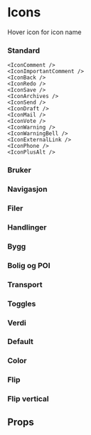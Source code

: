 

<Meta title="Icons/All" component={IconEye} />

# Icons
Hover icon for icon name

<ThemeProvider theme={theme}>

  ### Standard
  <SbIconGrid>
    <IconCheck />
    <IconClose />
    <IconPlus />
    <IconMinus />
    <IconGrid />
    <IconHelp />
    <IconCloseAlt />
    <IconSearch />
    <IconMenu />
    <IconInbox />
    <IconSettings />
    <IconHistory />
    <IconRefresh />
    <IconBookmarkFilled />
    
    <IconComment />
    <IconImportantComment />
    <IconBack />
    <IconRedo />
    <IconSave />
    <IconArchives />
    <IconSend />
    <IconDraft />
    <IconMail />
    <IconVote />
    <IconWarning />
    <IconWarningBell />
    <IconExternalLink />
    <IconPhone />
    <IconPlusAlt />
  </SbIconGrid>

  ### Bruker
  <SbIconGrid>
    <IconUser />
    <IconLock />
    <IconBoard />
    <IconHumans />
    <IconFamily />
  </SbIconGrid>

  ### Navigasjon
  <SbIconGrid>
    <IconCaretUp />
    <IconCaretDown />
    <IconCaretRight />
    <IconCaretLeft />
    <IconArrowUp />
    <IconArrowDown />
    <IconArrowRight />
    <IconArrowLeft />
    <IconChevronLeft />
    <IconChevronRight />
  </SbIconGrid>

  ### Filer
  <SbIconGrid>
    <IconFile />
    <IconFileEdit />
    <IconFileExcel />
    <IconFilePDF />
    <IconFileWord />
    <IconArchives />
    <IconReciept />
  </SbIconGrid>

  ### Handlinger
  <SbIconGrid>
    <IconFillOut />
    <IconDownload />
    <IconUpload />
    <IconSign />
    <IconEye />
    <IconAttachment />
    <IconSwitch />
  </SbIconGrid>

  ### Bygg
  <SbIconGrid>
    <IconApartment />
    <IconHouse />
    <IconStore />
    <IconTypeOfBuilding />
    <IconGarage />
    <IconCompanyBuilding />
  </SbIconGrid>

  ### Bolig og POI
  <SbIconGrid>
    <IconArea />
    <IconRoom />
    <IconFloor />
    <IconBath />
    <IconKey />
    <IconMap />
    <IconKitchen />
    <IconElevator />
    <IconParking />
    <IconGym />
    <IconLeisureTime />
    <IconShopping />
  </SbIconGrid>

  ### Transport
  <SbIconGrid>
    <IconTransport />
    <IconBus />
    <IconTram />
    <IconTrain />
    <IconSubway />
    <IconWalk />
    <IconCar />
    <IconFerry />
  </SbIconGrid>

  ### Toggles
  <SbIconGrid>
    <IconHearth />
    <IconHearthOutline />
    <IconStarFilled />
    <IconStarHalf />
    <IconStarOutline />
    <IconCheckedFilled />
    <IconCheckedOutline />
    <IconErrorFilled />
    <IconErrorOutline />
    <IconDotFilled />
    <IconDotOutline />
    <IconLockLocked />
    <IconLockOpen />
    <IconBookmarkFilled />
    <IconBookmarkOutline />
  </SbIconGrid>

  ### Verdi
  <SbIconGrid>
    <IconMoney />
    <IconJointcost />
    <IconJointcost2 />
    <IconPaymentCard />
  </SbIconGrid>
</ThemeProvider>

### Default

<Preview>
  <Story name="Default">
      <IconSign />
  </Story>
</Preview>

### Color

<Preview>
  <Story name="Color">
    <IconSign color={theme.primary} />
  </Story>
</Preview>

### Flip

<Preview>
  <Story name="Flip">
    <IconSign flip={1} />
  </Story>
</Preview>

### Flip vertical

<Preview>
  <Story name="Flip vertical">
    <IconSign flipVertical={1} />
  </Story>
</Preview>

## Props

<Props of={IconSign} />
